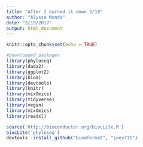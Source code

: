 ```yaml
---
title: "After I burned it down 3/19"
author: "Alyssa Monda"
date: "3/19/2017"
output: html_document
---
```


```r
knitr::opts_chunk$set(echo = TRUE)

#Downloaded packages 
library(phyloseq)
library(dada2)
library(ggplot2)
library(biom)
library(devtools)
library(knitr)
library(mixOmics)
library(tidyverse)
library(vegan)
library(mixOmics)
library(readxl)

source('http://bioconductor.org/biocLite.R')
biocLite('phyloseq')
devtools::install_github("biomformat", "joey711")
```



```r



```

